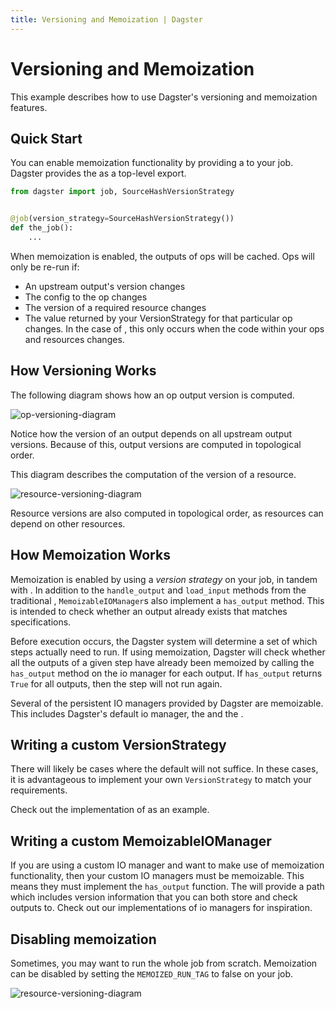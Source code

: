 ```yaml
---
title: Versioning and Memoization | Dagster
---
```


# Versioning and Memoization <Experimental />

<CodeReferenceLink filePath="examples/docs_snippets/docs_snippets/guides/dagster/versioning_memoization" />

This example describes how to use Dagster's versioning and memoization features.

## Quick Start

You can enable memoization functionality by providing a <PyObject object="VersionStrategy"/> to your job. Dagster provides the <PyObject object="SourceHashVersionStrategy"/> as a top-level export.

```python file=/guides/dagster/versioning_memoization/memoization_enabled_job.py
from dagster import job, SourceHashVersionStrategy


@job(version_strategy=SourceHashVersionStrategy())
def the_job():
    ...
```

When memoization is enabled, the outputs of ops will be cached. Ops will only be re-run if:

- An upstream output's version changes
- The config to the op changes
- The version of a required resource changes
- The value returned by your VersionStrategy for that particular op changes. In the case of <PyObject object="SourceHashVersionStrategy"/>, this only occurs when the code within your ops and resources changes.

## How Versioning Works

The following diagram shows how an op output version is computed.

<Image
  alt="op-versioning-diagram"
  src="/images/guides/versioning_memoization/op-version-computation.png"
  width={3808}
  height={2414}
/>

Notice how the version of an output depends on all upstream output versions. Because of this, output versions are computed in topological order.

This diagram describes the computation of the version of a resource.

<Image
  alt="resource-versioning-diagram"
  src="/images/guides/versioning_memoization/resource-version-computation.png"
  width={3808}
  height={2414}
/>

Resource versions are also computed in topological order, as resources can depend on other resources.

## How Memoization Works

Memoization is enabled by using a _version strategy_ on your job, in tandem with <PyObject object="MemoizableIOManager"/>. In addition to the `handle_output` and `load_input` methods from the traditional <PyObject object="IOManager"/>, `MemoizableIOManager`s also implement a `has_output` method. This is intended to check whether an output already exists that matches specifications.

Before execution occurs, the Dagster system will determine a set of which steps actually need to run. If using memoization, Dagster will check whether all the outputs of a given step have already been memoized by calling the `has_output` method on the io manager for each output. If `has_output` returns `True` for all outputs, then the step will not run again.

Several of the persistent IO managers provided by Dagster are memoizable. This includes Dagster's default io manager, the <PyObject module="dagster_aws.s3" object="s3_pickle_io_manager"/> and the <PyObject object="fs_io_manager"/>.

## Writing a custom VersionStrategy

There will likely be cases where the default <PyObject object="SourceHashVersionStrategy"/> will not suffice. In these cases, it is advantageous to implement your own `VersionStrategy` to match your requirements.

Check out the implementation of <PyObject object="SourceHashVersionStrategy"/> as an example.

## Writing a custom MemoizableIOManager

If you are using a custom IO manager and want to make use of memoization functionality, then your custom IO managers must be memoizable. This means they must implement the `has_output` function. The <PyObject object="OutputContext" method="get_output_identifier" /> will provide a path which includes version information that you can both store and check outputs to. Check out our implementations of io managers for inspiration.

## Disabling memoization

Sometimes, you may want to run the whole job from scratch. Memoization can be disabled by setting the `MEMOIZED_RUN_TAG` to false on your job.

<Image
  alt="resource-versioning-diagram"
  src="/images/guides/versioning_memoization/disable-memoization-dagit.png"
  width={3808}
  height={2414}
/>
